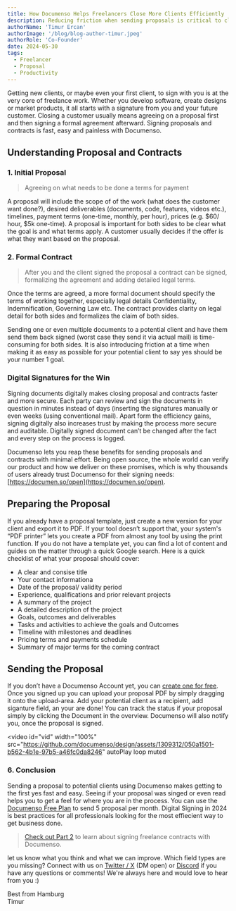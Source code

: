 ```yaml
---
title: How Documenso Helps Freelancers Close More Clients Efficiently
description: Reducing friction when sending proposals is critical to close new clients. By using Documenso, freelancers can save time, enhance client interactions, and ultimately close more deals efficiently.
authorName: 'Timur Ercan'
authorImage: '/blog/blog-author-timur.jpeg'
authorRole: 'Co-Founder'
date: 2024-05-30
tags:
  - Freelancer
  - Proposal
  - Productivity
---
```


Getting new clients, or maybe even your first client, to sign with you is at the very core of freelance work. Whether you develop software, create designs or market products, it all starts with a signature from you and your future customer. Closing a customer usually means agreeing on a proposal first and then signing a formal agreement afterward. Signing proposals and contracts is fast, easy and painless with Documenso.

## Understanding Proposal and Contracts

### 1. Initial Proposal

> Agreeing on what needs to be done a terms for payment

A proposal will include the scope of of the work (what does the customer want done?), desired deliverables (documents, code, features, videos etc.), timelines, payment terms (one-time, monthly, per hour), prices (e.g. $60/ hour, $5k one-time). A proposal is important for both sides to be clear what the goal is and what terms apply. A customer usually decides if the offer is what they want based on the proposal.

### 2. Formal Contract

> After you and the client signed the proposal a contract can be signed, formalizing the agreement and adding detailed legal terms.

Once the terms are agreed, a more formal document should specify the terms of working together, especially legal details Confidentiality, Indemnification, Governing Law etc. The contract provides clarity on legal detail for both sides and formalizes the claim of both sides.

Sending one or even multiple documents to a potential client and have them send them back signed (worst case they send it via actual mail) is time-consuming for both sides. It is also introducing friction at a time when making it as easy as possible for your potential client to say yes should be your number 1 goal.

### **Digital Signatures for the Win**

Signing documents digitally makes closing proposal and contracts faster and more secure. Each party can review and sign the documents in question in minutes instead of days (inserting the signatures manually or even weeks (using conventional mail). Apart form the efficiency gains, signing digitally also increases trust by making the process more secure and auditable. Digitally signed document can’t be changed after the fact and every step on the process is logged.

Documenso lets you reap these benefits for sending proposals and contracts with minimal effort. Being open source, the whole world can verify our product and how we deliver on these promises, which is why thousands of users already trust Documenso for their signing needs: [https://documen.so/open](https://documen.so/open).

## Preparing the Proposal
 
If you already have a proposal template, just create a new version for your client and export it to PDF. If your tool doesn’t support that, your system's “PDF printer” lets you create a PDF from almost any tool by using the print function. If you do not have a template yet, you can find a lot of content and guides on the matter through a quick Google search.  Here is a quick checklist of what your proposal should cover:

- A clear and consise title
- Your contact informationa
- Date of the proposal/ validity period
- Experience, qualifications and prior relevant projects
- A summary of the project
- A detailed description of the project
- Goals, outcomes and deliverables
- Tasks and activities to achieve the goals and Outcomes
- Timeline with milestones and deadlines
- Pricing terms and payments schedule
- Summary of major terms for the coming contract

## Sending the Proposal
If you don’t have a Documenso Account yet, you can [create one for free](https://documen.so/signup?utm_source=blog-freelancer-proposal). Once you signed up you can upload your proposal PDF by simply dragging it onto the upload-area. Add your potential client as a recipient, add siganture field, an your are done! You can track the status if your proposal simply by clicking the Document in the overview. Documenso will also notify you, once the proposal is signed.

<video
  id="vid"
  width="100%"
  src="https://github.com/documenso/design/assets/1309312/050a1501-b562-4b1e-97b5-a46fc0da8246"
  autoPlay
  loop
  muted
></video>

### 6. Conclusion
Sending a proposal to potential clients using Documenso makes getting to the first yes fast and easy. Seeing if your proposal was singed or even read helps you to get a feel for where you are in the process. You can use the [Documenso Free Plan](https://app.documenso.com/signup?utm_source=blog-freelancer-proposal) to send 5 proposal per month. Digital Signing in 2024 is best practices for all professionals looking for the most effiecient way to get business done. 

> [Check out Part 2](https://documenso.com/blog) to learn about signing freelance contracts with Documenso.

let us know what you think and what we can improve. Which field types are you missing? Connect with us on [Twitter / X](https://twitter.com/eltimuro) (DM open) or [Discord](https://documen.so/discord) if you have any questions or comments! We're always here and would love to hear from you :)

Best from Hamburg\
Timur